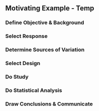 ## Motivating Example - Temp


### Define Objective & Background  


### Select Response  


### Determine Sources of Variation  


### Select Design


### Do Study  


### Do Statistical Analysis  


### Draw Conclusions & Communicate  